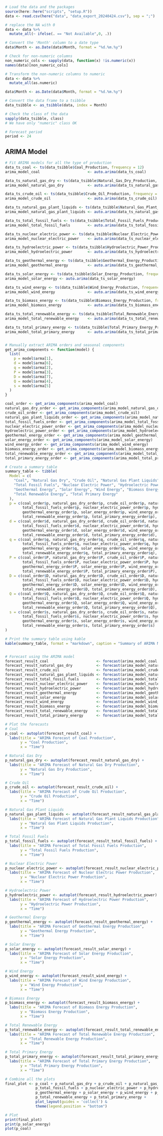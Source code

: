 
```r
# Load the data and the packages
source(here::here("scripts", "setup.R"))
data <- read.csv(here("data", "data_export_20240424.csv"), sep = ";")

# replace the NA with 0
data <- data %>%
  mutate_all(~ ifelse(. == "Not Available",0, .))

# Convert the 'Month' column to a date type
data$Month <- as.Date(data$Month, format = "%d.%m.%y")

# Check for non-numeric columns
non_numeric_cols <- sapply(data, function(x) !is.numeric(x))
names(data)[non_numeric_cols]

# Transform the non-numeric columns to numeric
data <- data %>%
  mutate_all(as.numeric)

data$Month <- as.Date(data$Month, format = "%d.%m.%y")

# Convert the data frame to a tsibble
data_tsibble <- as_tsibble(data, index = Month)

# Check the class of the data
sapply(data_tsibble, class)
# We have only "numeric" class OK

# Forecast period
period <- 24
```

## ARIMA Model
```r
# Fit ARIMA models for all the type of production
data_ts_coal <- ts(data_tsibble$Coal_Production, frequency = 12)
arima_model_coal                      <- auto.arima(data_ts_coal)

data_ts_natural_gas_dry <- ts(data_tsibble$Natural_Gas_Dry_Production, frequency = 12)
arima_model_natural_gas_dry           <- auto.arima(data_ts_natural_gas_dry)

data_ts_crude_oil <- ts(data_tsibble$Crude_Oil_Production, frequency = 12)
arima_model_crude_oil                 <- auto.arima(data_ts_crude_oil)

data_ts_natural_gas_plant_liquids <- ts(data_tsibble$Natural_Gas_Plant_Liquids_Production, frequency = 12)
arima_model_natural_gas_plant_liquids <- auto.arima(data_ts_natural_gas_plant_liquids)

data_ts_total_fossil_fuels <- ts(data_tsibble$Total_Fossil_Fuels_Production, frequency = 12)
arima_model_total_fossil_fuels        <- auto.arima(data_ts_total_fossil_fuels)

data_ts_nuclear_electric_power <- ts(data_tsibble$Nuclear_Electric_Power_Production, frequency = 12)
arima_model_nuclear_electric_power    <- auto.arima(data_ts_nuclear_electric_power)

data_ts_hydroelectric_power <- ts(data_tsibble$Hydroelectric_Power_Production, frequency = 12)
arima_model_hydroelectric_power       <- auto.arima(data_ts_hydroelectric_power)

data_ts_geothermal_energy <- ts(data_tsibble$Geothermal_Energy_Production, frequency = 12)
arima_model_geothermal_energy         <- auto.arima(data_ts_geothermal_energy)

data_ts_solar_energy <- ts(data_tsibble$Solar_Energy_Production, frequency = 12)
arima_model_solar_energy <- auto.arima(data_ts_solar_energy)

data_ts_wind_energy <- ts(data_tsibble$Wind_Energy_Production, frequency = 12)
arima_model_wind_energy               <- auto.arima(data_ts_wind_energy)

data_ts_biomass_energy <- ts(data_tsibble$Biomass_Energy_Production, frequency = 12)
arima_model_biomass_energy            <- auto.arima(data_ts_biomass_energy)

data_ts_total_renewable_energy <- ts(data_tsibble$Total_Renewable_Energy_Production, frequency = 12)
arima_model_total_renewable_energy    <- auto.arima(data_ts_total_renewable_energy)

data_ts_total_primary_energy <- ts(data_tsibble$Total_Primary_Energy_Production, frequency = 12)
arima_model_total_primary_energy      <- auto.arima(data_ts_total_primary_energy)


# Manually extract ARIMA orders and seasonal components
get_arima_components <- function(model) {
  list(
    p = model$arma[1],
    d = model$arma[6],
    q = model$arma[2],
    P = model$arma[3],
    D = model$arma[7],
    Q = model$arma[4],
    s = model$arma[5]
  )
}

coal_order <- get_arima_components(arima_model_coal)
natural_gas_dry_order <- get_arima_components(arima_model_natural_gas_dry)
crude_oil_order <- get_arima_components(arima_model_crude_oil)
natural_gas_plant_liquids_order <- get_arima_components(arima_model_natural_gas_plant_liquids)
total_fossil_fuels_order <- get_arima_components(arima_model_total_fossil_fuels)
nuclear_electric_power_order <- get_arima_components(arima_model_nuclear_electric_power)
hydroelectric_power_order <- get_arima_components(arima_model_hydroelectric_power)
geothermal_energy_order <- get_arima_components(arima_model_geothermal_energy)
solar_energy_order <- get_arima_components(arima_model_solar_energy)
wind_energy_order <- get_arima_components(arima_model_wind_energy)
biomass_energy_order <- get_arima_components(arima_model_biomass_energy)
total_renewable_energy_order <- get_arima_components(arima_model_total_renewable_energy)
total_primary_energy_order <- get_arima_components(arima_model_total_primary_energy)

# Create a summary table
summary_table <- tibble(
  Model = c(
    "Coal", "Natural Gas Dry", "Crude Oil", "Natural Gas Plant Liquids",
    "Total Fossil Fuels", "Nuclear Electric Power", "Hydroelectric Power",
    "Geothermal Energy", "Solar Energy", "Wind Energy", "Biomass Energy",
    "Total Renewable Energy", "Total Primary Energy"
  ),
  p = c(coal_order$p, natural_gas_dry_order$p, crude_oil_order$p, natural_gas_plant_liquids_order$p,
        total_fossil_fuels_order$p, nuclear_electric_power_order$p, hydroelectric_power_order$p,
        geothermal_energy_order$p, solar_energy_order$p, wind_energy_order$p, biomass_energy_order$p,
        total_renewable_energy_order$p, total_primary_energy_order$p),
  d = c(coal_order$d, natural_gas_dry_order$d, crude_oil_order$d, natural_gas_plant_liquids_order$d,
        total_fossil_fuels_order$d, nuclear_electric_power_order$d, hydroelectric_power_order$d,
        geothermal_energy_order$d, solar_energy_order$d, wind_energy_order$d, biomass_energy_order$d,
        total_renewable_energy_order$d, total_primary_energy_order$d),
  q = c(coal_order$q, natural_gas_dry_order$q, crude_oil_order$q, natural_gas_plant_liquids_order$q,
        total_fossil_fuels_order$q, nuclear_electric_power_order$q, hydroelectric_power_order$q,
        geothermal_energy_order$q, solar_energy_order$q, wind_energy_order$q, biomass_energy_order$q,
        total_renewable_energy_order$q, total_primary_energy_order$q),
  P = c(coal_order$P, natural_gas_dry_order$P, crude_oil_order$P, natural_gas_plant_liquids_order$P,
        total_fossil_fuels_order$P, nuclear_electric_power_order$P, hydroelectric_power_order$P,
        geothermal_energy_order$P, solar_energy_order$P, wind_energy_order$P, biomass_energy_order$P,
        total_renewable_energy_order$P, total_primary_energy_order$P),
  D = c(coal_order$D, natural_gas_dry_order$D, crude_oil_order$D, natural_gas_plant_liquids_order$D,
        total_fossil_fuels_order$D, nuclear_electric_power_order$D, hydroelectric_power_order$D,
        geothermal_energy_order$D, solar_energy_order$D, wind_energy_order$D, biomass_energy_order$D,
        total_renewable_energy_order$D, total_primary_energy_order$D),
  Q = c(coal_order$Q, natural_gas_dry_order$Q, crude_oil_order$Q, natural_gas_plant_liquids_order$Q,
        total_fossil_fuels_order$Q, nuclear_electric_power_order$Q, hydroelectric_power_order$Q,
        geothermal_energy_order$Q, solar_energy_order$Q, wind_energy_order$Q, biomass_energy_order$Q,
        total_renewable_energy_order$Q, total_primary_energy_order$Q),
  s = c(coal_order$s, natural_gas_dry_order$s, crude_oil_order$s, natural_gas_plant_liquids_order$s,
        total_fossil_fuels_order$s, nuclear_electric_power_order$s, hydroelectric_power_order$s,
        geothermal_energy_order$s, solar_energy_order$s, wind_energy_order$s, biomass_energy_order$s,
        total_renewable_energy_order$s, total_primary_energy_order$s)
)

# Print the summary table using kable
kable(summary_table, format = "markdown", caption = "Summary of ARIMA Model Orders")


# Forecast using the ARIMA model
forecast_result_coal                      <- forecast(arima_model_coal, h = period)
forecast_result_natural_gas_dry           <- forecast(arima_model_natural_gas_dry, h = period)
forecast_result_crude_oil                 <- forecast(arima_model_crude_oil, h = period)
forecast_result_natural_gas_plant_liquids <- forecast(arima_model_natural_gas_plant_liquids, h = period)
forecast_result_total_fossil_fuels        <- forecast(arima_model_total_fossil_fuels, h = period)
forecast_result_nuclear_electric_power    <- forecast(arima_model_nuclear_electric_power, h = period)
forecast_result_hydroelectric_power       <- forecast(arima_model_hydroelectric_power, h = period)
forecast_result_geothermal_energy         <- forecast(arima_model_geothermal_energy, h = period)
forecast_result_solar_energy              <- forecast(arima_model_solar_energy, h = period)
forecast_result_wind_energy               <- forecast(arima_model_wind_energy, h = period)
forecast_result_biomass_energy            <- forecast(arima_model_biomass_energy, h = period)
forecast_result_total_renewable_energy    <- forecast(arima_model_total_renewable_energy, h = period)
forecast_result_total_primary_energy      <- forecast(arima_model_total_primary_energy, h = period)

# Plot the forecasts
# Coal
p_coal <- autoplot(forecast_result_coal) +
  labs(title = "ARIMA Forecast of Coal Production",
       y = "Coal Production",
       x = "Time")

# Natural Gas Dry
p_natural_gas_dry <- autoplot(forecast_result_natural_gas_dry) +
  labs(title = "ARIMA Forecast of Natural Gas Dry Production",
       y = "Natural Gas Dry Production",
       x = "Time")

# Crude Oil
p_crude_oil <- autoplot(forecast_result_crude_oil) +
  labs(title = "ARIMA Forecast of Crude Oil Production",
       y = "Crude Oil Production",
       x = "Time")

# Natural Gas Plant Liquids
p_natural_gas_plant_liquids <- autoplot(forecast_result_natural_gas_plant_liquids) +
  labs(title = "ARIMA Forecast of Natural Gas Plant Liquids Production",
       y = "Natural Gas Plant Liquids Production",
       x = "Time")

# Total Fossil Fuels
p_total_fossil_fuels <- autoplot(forecast_result_total_fossil_fuels) +
  labs(title = "ARIMA Forecast of Total Fossil Fuels Production",
       y = "Total Fossil Fuels Production",
       x = "Time")

# Nuclear Electric Power
p_nuclear_electric_power <- autoplot(forecast_result_nuclear_electric_power) +
  labs(title = "ARIMA Forecast of Nuclear Electric Power Production",
       y = "Nuclear Electric Power Production",
       x = "Time")

# Hydroelectric Power
p_hydroelectric_power <- autoplot(forecast_result_hydroelectric_power) +
  labs(title = "ARIMA Forecast of Hydroelectric Power Production",
       y = "Hydroelectric Power Production",
       x = "Time")

# Geothermal Energy
p_geothermal_energy <- autoplot(forecast_result_geothermal_energy) +
  labs(title = "ARIMA Forecast of Geothermal Energy Production",
       y = "Geothermal Energy Production",
       x = "Time")

# Solar Energy
p_solar_energy <- autoplot(forecast_result_solar_energy) +
  labs(title = "ARIMA Forecast of Solar Energy Production",
       y = "Solar Energy Production",
       x = "Time")

# Wind Energy
p_wind_energy <- autoplot(forecast_result_wind_energy) +
  labs(title = "ARIMA Forecast of Wind Energy Production",
       y = "Wind Energy Production",
       x = "Time")

# Biomass Energy
p_biomass_energy <- autoplot(forecast_result_biomass_energy) +
  labs(title = "ARIMA Forecast of Biomass Energy Production",
       y = "Biomass Energy Production",
       x = "Time")

# Total Renewable Energy
p_total_renewable_energy <- autoplot(forecast_result_total_renewable_energy) +
  labs(title = "ARIMA Forecast of Total Renewable Energy Production",
       y = "Total Renewable Energy Production",
       x = "Time")

# Total Primary Energy
p_total_primary_energy <- autoplot(forecast_result_total_primary_energy) +
  labs(title = "ARIMA Forecast of Total Primary Energy Production",
       y = "Total Primary Energy Production",
       x = "Time")

# Combine all the plots
final_plot <- p_coal + p_natural_gas_dry + p_crude_oil + p_natural_gas_plant_liquids +
              p_total_fossil_fuels + p_nuclear_electric_power + p_hydroelectric_power +
              p_geothermal_energy + p_solar_energy + p_wind_energy + p_biomass_energy +
              p_total_renewable_energy + p_total_primary_energy +
              plot_layout(guides = 'collect') & 
              theme(legend.position = "bottom")

# Plot
print(final_plot)
print(p_solar_energy)
plot(p_coal)
```

